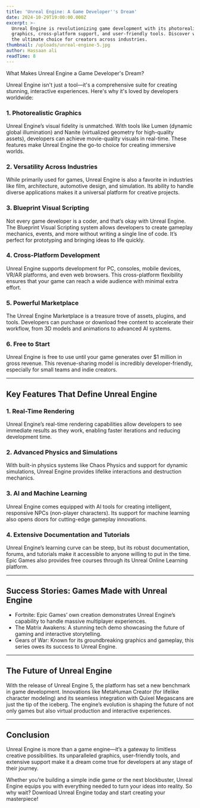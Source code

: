 ```yaml
---
title: 'Unreal Engine: A Game Developer''s Dream'
date: 2024-10-29T19:00:00.000Z
excerpt: >-
  Unreal Engine is revolutionizing game development with its photorealistic
  graphics, cross-platform support, and user-friendly tools. Discover why it’s
  the ultimate choice for creators across industries.
thumbnail: /uploads/unreal-engine-5.jpg
author: Hassaan ali
readTime: 8
---
```


What Makes Unreal Engine a Game Developer's Dream?

Unreal Engine isn't just a tool—it's a comprehensive suite for creating stunning, interactive experiences. Here's why it's loved by developers worldwide:

### 1. Photorealistic Graphics

Unreal Engine’s visual fidelity is unmatched. With tools like Lumen (dynamic global illumination) and Nanite (virtualized geometry for high-quality assets), developers can achieve movie-quality visuals in real-time. These features make Unreal Engine the go-to choice for creating immersive worlds.

### 2. Versatility Across Industries

While primarily used for games, Unreal Engine is also a favorite in industries like film, architecture, automotive design, and simulation. Its ability to handle diverse applications makes it a universal platform for creative projects.

### 3. Blueprint Visual Scripting

Not every game developer is a coder, and that’s okay with Unreal Engine. The Blueprint Visual Scripting system allows developers to create gameplay mechanics, events, and more without writing a single line of code. It’s perfect for prototyping and bringing ideas to life quickly.

### 4. Cross-Platform Development

Unreal Engine supports development for PC, consoles, mobile devices, VR/AR platforms, and even web browsers. This cross-platform flexibility ensures that your game can reach a wide audience with minimal extra effort.

### 5. Powerful Marketplace

The Unreal Engine Marketplace is a treasure trove of assets, plugins, and tools. Developers can purchase or download free content to accelerate their workflow, from 3D models and animations to advanced AI systems.

### 6. Free to Start

Unreal Engine is free to use until your game generates over $1 million in gross revenue. This revenue-sharing model is incredibly developer-friendly, especially for small teams and indie creators.

***

## Key Features That Define Unreal Engine

### 1. Real-Time Rendering

Unreal Engine’s real-time rendering capabilities allow developers to see immediate results as they work, enabling faster iterations and reducing development time.

### 2. Advanced Physics and Simulations

With built-in physics systems like Chaos Physics and support for dynamic simulations, Unreal Engine provides lifelike interactions and destruction mechanics.

### 3. AI and Machine Learning

Unreal Engine comes equipped with AI tools for creating intelligent, responsive NPCs (non-player characters). Its support for machine learning also opens doors for cutting-edge gameplay innovations.

### 4. Extensive Documentation and Tutorials

Unreal Engine’s learning curve can be steep, but its robust documentation, forums, and tutorials make it accessible to anyone willing to put in the time. Epic Games also provides free courses through its Unreal Online Learning platform.

***

## Success Stories: Games Made with Unreal Engine

* Fortnite: Epic Games’ own creation demonstrates Unreal Engine’s capability to handle massive multiplayer experiences.
* The Matrix Awakens: A stunning tech demo showcasing the future of gaming and interactive storytelling.
* Gears of War: Known for its groundbreaking graphics and gameplay, this series owes its success to Unreal Engine.

***

## The Future of Unreal Engine

With the release of Unreal Engine 5, the platform has set a new benchmark in game development. Innovations like MetaHuman Creator (for lifelike character modeling) and its seamless integration with Quixel Megascans are just the tip of the iceberg. The engine’s evolution is shaping the future of not only games but also virtual production and interactive experiences.

***

## Conclusion

Unreal Engine is more than a game engine—it’s a gateway to limitless creative possibilities. Its unparalleled graphics, user-friendly tools, and extensive support make it a dream come true for developers at any stage of their journey.

Whether you’re building a simple indie game or the next blockbuster, Unreal Engine equips you with everything needed to turn your ideas into reality. So why wait? Download Unreal Engine today and start creating your masterpiece!
